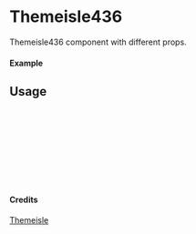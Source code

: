 
<Meta of={Themeisle436} title="Themeisle/Themeisle436" />

# Themeisle436

Themeisle436 component with different props.

#### Example

<Canvas of={Themeisle436.Primary} />

## Usage

```ts
import { Themeisle436 } from "yadl-ui";

const Example = () => {
  return (
      <Themeisle436 />
  );
};

export default Example;
```

#### Credits
[Themeisle](https://themeisle.com/illustrations/)
